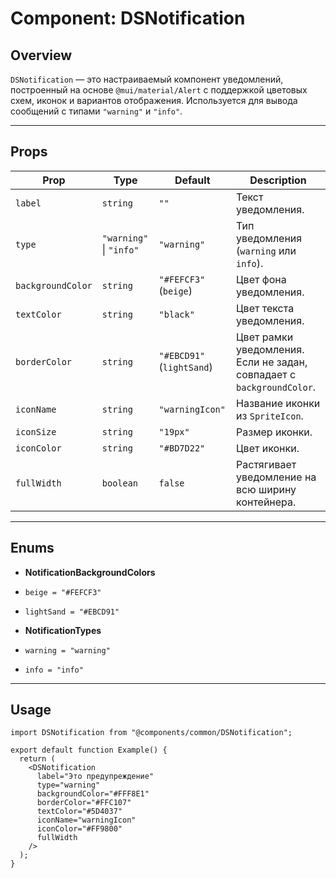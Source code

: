 # Component: DSNotification

## Overview
`DSNotification` — это настраиваемый компонент уведомлений, построенный на основе `@mui/material/Alert` с поддержкой цветовых схем, иконок и вариантов отображения. Используется для вывода сообщений с типами `"warning"` и `"info"`.

---

## Props

| Prop            | Type                           | Default                     | Description |
|-----------------|--------------------------------|-----------------------------|-------------|
| `label`         | `string`                      | `""`                        | Текст уведомления. |
| `type`          | `"warning"` \| `"info"`       | `"warning"`                 | Тип уведомления (`warning` или `info`). |
| `backgroundColor` | `string`                    | `"#FEFCF3"` (`beige`)       | Цвет фона уведомления. |
| `textColor`     | `string`                      | `"black"`                   | Цвет текста уведомления. |
| `borderColor`   | `string`                      | `"#EBCD91"` (`lightSand`)   | Цвет рамки уведомления. Если не задан, совпадает с `backgroundColor`. |
| `iconName`      | `string`                      | `"warningIcon"`             | Название иконки из `SpriteIcon`. |
| `iconSize`      | `string`                      | `"19px"`                    | Размер иконки. |
| `iconColor`     | `string`                      | `"#BD7D22"`                 | Цвет иконки. |
| `fullWidth`     | `boolean`                     | `false`                     | Растягивает уведомление на всю ширину контейнера. |

---

## Enums

- **NotificationBackgroundColors**
- `beige = "#FEFCF3"`
- `lightSand = "#EBCD91"`

- **NotificationTypes**
- `warning = "warning"`
- `info = "info"`

---

## Usage

```tsx
import DSNotification from "@components/common/DSNotification";

export default function Example() {
  return (
    <DSNotification
      label="Это предупреждение"
      type="warning"
      backgroundColor="#FFF8E1"
      borderColor="#FFC107"
      textColor="#5D4037"
      iconName="warningIcon"
      iconColor="#FF9800"
      fullWidth
    />
  );
}
